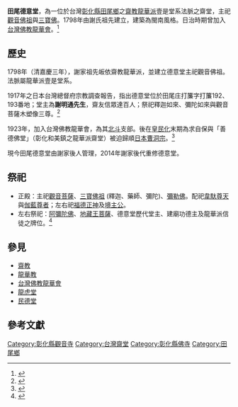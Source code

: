 {{citecheck|time=2017-03-30T09:34:54+00:00}}
{{東亞廟宇
|name = 田尾鄉打廉德意堂 De Yi Tang
|location = 台灣[[彰化縣|彰化縣]][[田尾鄉|田尾鄉]]民生路一段276巷13號|god = [[觀音佛祖|觀音佛祖]]、[[三寶佛|三寶佛]]、[[彌勒佛|彌勒佛]]
|section = [[齋教|齋教]][[龍華教|龍華教]]
|open_year = [[1798年|1798年]]（清嘉慶三年）
}}
'''田尾德意堂'''，為一位於台灣[[彰化縣|彰化縣]][[田尾鄉|田尾鄉]]之[[齋教|齋教]][[龍華派|龍華派]]壹是堂系法脈之齋堂，主祀[[觀音佛祖|觀音佛祖]]與[[三寶佛|三寶佛]]。1798年由謝氏祖先建立，建築為閩南風格。日治時期曾加入[[台灣佛教龍華會|台灣佛教龍華會]]。<ref>{{Cite news|url= http://buddhistinformatics.ddbc.edu.tw/taiwanbudgis/searchRes.php?id=522A40|title= 台灣佛寺平台-彰化田尾德意堂|accessdate= 2008-12-29|date= 2017-03-30|5= }}{{Dead link|date=2019年12月 |bot=InternetArchiveBot |fix-attempted=yes }}</ref> 

==歷史==
1798年（清嘉慶三年），謝家祖先皈依齋教龍華派，並建立德意堂主祀觀音佛祖。法脈屬龍華派壹是堂系。

1917年之日本台灣總督府宗教調查報告，指出德意堂位於田尾庄打簾字打簾192、193番地；堂主為'''謝明通先生'''，齋友信眾達百人；祭祀釋迦如來、彌陀如來與觀音菩薩木塑像三尊。<ref>{{Cite news|url=http://catalog.digitalarchives.tw/item/00/6c/17/ce.html|title=中央研究院民族學研究所數位典藏-宗教報告德意堂|date=2017-03-30|4=}}{{dead link|date=2018年3月 |bot=InternetArchiveBot |fix-attempted=yes }}</ref> 

1923年，加入台灣佛教龍華會，為其[[北斗|北斗]]支部。後在[[皇民化|皇民化]]末期為求自保與「善德佛堂」（彰化和美鎮之龍華派齋堂）被迫歸順[[曹洞宗|日本曹洞宗]]。<ref>{{Cite news|url=http://www.mst.org.tw/magazine/magazinep/TaiwanBuddhish/74%E5%8F%B0%E7%81%A3%E4%BD%9B%E6%95%99%E8%BE%AD%E5%85%B8.htm|title=台灣佛教辭典-彰化佛教日據時代|date=2017-03-30|4=|accessdate=2017-03-30|archive-date=2010-03-25|archive-url=https://web.archive.org/web/20100325194717/http://www.mst.org.tw/Magazine/magazinep/TaiwanBuddhish/74%E5%8F%B0%E7%81%A3%E4%BD%9B%E6%95%99%E8%BE%AD%E5%85%B8.htm|dead-url=no}}</ref> 

現今田尾德意堂由謝家後人管理，2014年謝家後代重修德意堂。

==祭祀==
*正殿：主祀[[觀音菩薩|觀音菩薩]]、[[三寶佛|三寶佛祖]] (釋迦、藥師、彌陀)、[[彌勒佛|彌勒佛]]。配祀[[韋馱|韋馱尊天]]與[[伽藍神|伽藍尊者]]；左右祀[[福德正神|福德正神]]及[[境主公|境主公]]。
*左右祭祀：[[阿彌陀佛|阿彌陀佛]]、[[地藏王菩薩|地藏王菩薩]]、德意堂歷代堂主、建廟功德主及龍華派信徒之牌位。<ref>{{Cite news|url= http://blog.xuite.net/cc567051/twblog/143624829-%E7%94%B0%E5%B0%BE%E9%84%89%E6%89%93%E5%BB%89%E5%BE%B7%E6%84%8F%E5%A0%82
|title=清靜齋-田尾鄉打廉德意堂=2008-12-13|date=2017-03-30| }}</ref>

==參見==
*[[齋教|齋教]]
*[[龍華教|龍華教]]
*[[台灣佛教龍華會|台灣佛教龍華會]]
*[[龍虎堂|龍虎堂]] 
*[[民德堂|民德堂]]

==參考文獻==
{{reflist}}

[[Category:彰化縣觀音寺|Category:彰化縣觀音寺]]
[[Category:台灣齋堂|Category:台灣齋堂]]
[[Category:彰化縣佛寺|Category:彰化縣佛寺]]
[[Category:田尾鄉|Category:田尾鄉]]